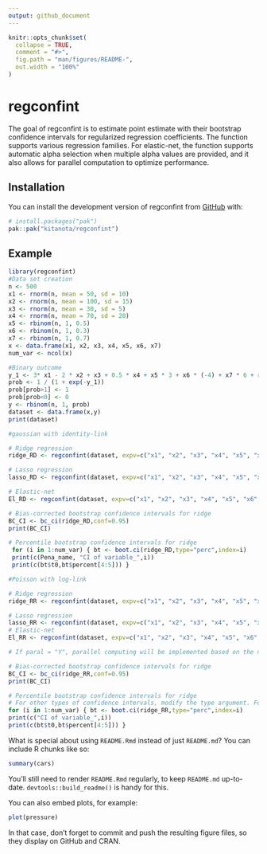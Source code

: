 ```yaml
---
output: github_document
---
```


<!-- README.md is generated from README.Rmd. Please edit that file -->

```r
knitr::opts_chunk$set(
  collapse = TRUE,
  comment = "#>",
  fig.path = "man/figures/README-",
  out.width = "100%"
)
```

# regconfint

<!-- badges: start -->
<!-- badges: end -->

The goal of regconfint is to estimate point estimate with their bootstrap confidence intervals for regularized regression coefficients. The function supports various regression families. For elastic-net, the function supports automatic alpha selection when multiple alpha values are provided, and it also allows for parallel computation to optimize performance.

## Installation

You can install the development version of regconfint from [GitHub](https://github.com/) with:

``` r
# install.packages("pak")
pak::pak("kitanota/regconfint")
```

## Example

```r
library(regconfint)
#Data set creation
n <- 500
x1 <- rnorm(n, mean = 50, sd = 10)
x2 <- rnorm(n, mean = 100, sd = 15)
x3 <- rnorm(n, mean = 30, sd = 5)
x4 <- rnorm(n, mean = 70, sd = 20)
x5 <- rbinom(n, 1, 0.5)
x6 <- rbinom(n, 1, 0.3)
x7 <- rbinom(n, 1, 0.7)
x <- data.frame(x1, x2, x3, x4, x5, x6, x7)
num_var <- ncol(x)

#Binary outcome
y_1 <- 3* x1 - 2 * x2 + x3 + 0.5 * x4 + x5 * 3 + x6 * (-4) + x7 * 6 + rnorm(n, mean = 0, sd = 20)
prob <- 1 / (1 + exp(-y_1))
prob[prob>1] <- 1
prob[prob<0] <- 0
y <- rbinom(n, 1, prob)
dataset <- data.frame(x,y)
print(dataset)

#gaussian with identity-link

# Ridge regression
ridge_RD <- regconfint(dataset, expv=c("x1", "x2", "x3", "x4", "x5", "x6", "x7"), tarv="y", itr=200, al=0, sed=1234, fam="gaussian", lin="identity")

# Lasso regression
lasso_RD <- regconfint(dataset, expv=c("x1", "x2", "x3", "x4", "x5", "x6", "x7"), tarv="y", itr=200, al=1, sed=1234, fam="gaussian", lin="identity")

# Elastic-net
El_RD <- regconfint(dataset, expv=c("x1", "x2", "x3", "x4", "x5", "x6", "x7"), tarv="y", itr=200, al=seq(0.01,0.99,0.01), sed=1234, fam="gaussian",lin="identity", paral="N")

# Bias-corrected bootstrap confidence intervals for ridge
BC_CI <- bc_ci(ridge_RD,conf=0.95)
print(BC_CI)

# Percentile bootstrap confidence intervals for ridge
 for (i in 1:num_var) { bt <- boot.ci(ridge_RD,type="perc",index=i)
 print(c(Pena_name, "CI of variable_",i))
 print(c(bt$t0,bt$percent[4:5])) }

#Poisson with log-link

# Ridge regression
ridge_RR <- regconfint(dataset, expv=c("x1", "x2", "x3", "x4", "x5", "x6", "x7"), tarv="y", itr=200, al=0, sed=1234, fam="poisson", lin="log")

# Lasso regression
lasso_RR <- regconfint(dataset, expv=c("x1", "x2", "x3", "x4", "x5", "x6", "x7"), tarv="y", itr=200, al=1, sed=1234, fam="poisson", lin="log")
# Elastic-net
El_RR <- regconfint(dataset, expv=c("x1", "x2", "x3", "x4", "x5", "x6", "x7"), tarv="y", itr=200, al=seq(0.01,0.99,0.01), sed=1234, fam="poisson",lin="log", paral="N")

# If paral = "Y", parallel computing will be implemented based on the number of cores available in your computer

# Bias-corrected bootstrap confidence intervals for ridge
BC_CI <- bc_ci(ridge_RR,conf=0.95)
print(BC_CI)

# Percentile bootstrap confidence intervals for ridge
# For other types of confidence intervals, modify the type argument. For more details, please see the instruction of boot pakage
for (i in 1:num_var) { bt <- boot.ci(ridge_RR,type="perc",index=i)
print(c("CI of variable_",i))
print(c(bt$t0,bt$percent[4:5])) }
```

What is special about using `README.Rmd` instead of just `README.md`? You can include R chunks like so:

```r
summary(cars)
```

You'll still need to render `README.Rmd` regularly, to keep `README.md` up-to-date. `devtools::build_readme()` is handy for this.

You can also embed plots, for example:

```r
plot(pressure)
```

In that case, don't forget to commit and push the resulting figure files, so they display on GitHub and CRAN.
